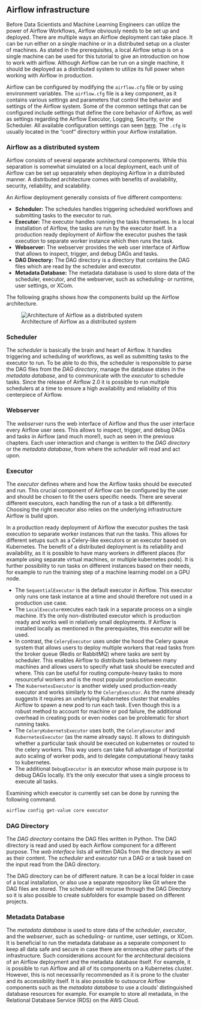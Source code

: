 ## Airflow infrastructure

Before Data Scientists and Machine Learning Engineers can utilize the power of Airflow Workflows, Airflow obviously needs to be set up and deployed. 
There are multiple ways an Airflow deployment can take place. It can be run either on a single machine or in a distributed setup on a cluster of machines. As stated in the prerequisites, a local Airflow setup is on a single machine can be used for this tutorial to give an introduction on how to work with airflow. Although Airflow can be run on a single machine, it should be deployed as a distributed system to utilize its full power when working with Airflow in production. 

Airflow can be configured by modifying the `airflow.cfg` file or by using environment variables. The `airflow.cfg` file is a key component, as it contains various settings and parameters that control the behavior and settings of the Airflow system. Some of the common settings that can be configured include settings that define the core behavior of Airflow, as well as settings regarding the Airflow Executor, Logging, Security, or the Scheduler. All available configuration settings can seen [here](https://airflow.apache.org/docs/apache-airflow/stable/configurations-ref.html). The `.cfg` is usually located in the "conf" directory within your Airflow installation.

### Airflow as a distributed system

Airflow consists of several separate architectural components. While this separation is somewhat simulated on a local deployment, each unit of Airflow can be set up separately when deploying Airflow in a distributed manner. A distributed architecture comes with benefits of availability, security, reliability, and scalability.

An Airflow deployment generally consists of five different compontens:

* **Scheduler:** The schedules handles triggering scheduled workflows and submitting tasks to the executor to run.
* **Executor:** The executor handles running the tasks themselves. In a local installation of Airflow, the tasks are run by the executor itself. In a production ready deployment of Airflow the executor pushes the task execution to separate worker instance which then runs the task.
* **Webserver:** The webserver provides the web user interface of Airflow that allows to inspect, trigger, and debug DAGs and tasks.
* **DAG Directory:** The DAG directory is a directory that contains the DAG files which are read by the scheduler and executor.
* **Metadata Database:** The metadata database is used to store data of the scheduler, executor, and the webserver, such as scheduling- or runtime, user settings, or XCom.

The following graphs shows how the components build up the Airflow architecture.

![Architecture of Airflow as a distributed system](./images/03-Airflow/architecture_airflow.drawio.svg)

### Scheduler 

The *scheduler* is basically the brain and heart of Airflow. It handles triggering and scheduling of workflows, as well as submitting tasks to the executor to run. To be able to do this, the scheduler is responsible to parse the DAG files from the *DAG directory*, manage the database states in the *metadata database*, and to communicate with the *executor* to schedule tasks. Since the release of Airflow 2.0 it is possible to run multiple schedulers at a time to ensure a high availability and reliability of this centerpiece of Airflow.

### Webserver

The *webserver* runs the web interface of Airflow and thus the user interface every Airflow user sees. This allows to inspect, trigger, and debug DAGs and tasks in Airflow (and much more!), such as seen in the previous chapters. Each user interaction and change is written to the *DAG directory* or the *metadata database*, from where the *scheduler* will read and act upon.

### Executor 

The *executor* defines where and how the Airflow tasks should be executed and run. This crucial component of Airflow can be configured by the user and should be chosen to fit the users specific needs. There are several different executors, each handling the run of a task a bit differently. Choosing the right executor also relies on the underlying infrastructure Airflow is build upon.  

In a production ready deployment of Airflow the executor pushes the task execution to separate worker instances that run the tasks. This allows for different setups such as a Celery-like executors or an executor based on Kubernetes. The benefit of a distributed deployment is its reliability and availability, as it is possible to have many workers in different places (for example using separate virtual machines, or multiple kubernetes pods). It is further possibility to run tasks on different instances based on their needs, for example to run the training step of a machine learning model on a GPU node.

+ The `SequentialExecutor` is the default executor in Airflow. This executor only runs one task instance at a time and should therefore not used in a production use case.
+ The `LocalExecutor`executes each task in a separate process on a single machine. It’s the only non-distributed executor which is production ready and works well in relatively small deployments. If Airflow is installed locally as mentioned in the prerequisites, this executor will be used.
+ In contrast, the `CeleryExecutor` uses under the hood the Celery queue system that allows users to deploy multiple workers that read tasks from the broker queue (Redis or RabbitMQ) where tasks are sent by scheduler. This enables Airflow to distribute tasks between many machines and allows users to specify what task should be executed and where. This can be useful for routing compute-heavy tasks to more resourceful workers and is the most popular production executor.
+ The `KubernetesExecutor` is another widely used production-ready executor and works similarly to the `CeleryExecutor`. As the name already suggests it requires an underlying Kubernetes cluster that enables Airflow to spawn a new pod to run each task. Even though this is a robust method to account for machine or pod failure, the additional overhead in creating pods or even nodes can be problematic for short running tasks.
+ The `CeleryKubernetsExecutor` uses both, the `CeleryExecutor` and `KubernetesExecutor` (as the name already says). It allows to distinguish whether a particular task should be executed on kubernetes or routed to the celery workers. This way users can take full advantage of horizontal auto scaling of worker pods, and to delegate computational heavy tasks to kubernetes.
+ The additional `DebugExecutor` is an executor whose main purpose is to debug DAGs locally. It’s the only executor that uses a single process to execute all tasks.

Examining which executor is currently set can be done by running the following command.

```bash
airflow config get-value core executor
```

### DAG Directory

The *DAG directory* contains the DAG files written in Python. The DAG directory is read and used by each Airflow component for a different purpose. The *web interface* lists all written DAGs from the directory as well as their content. The *scheduler* and *executor* run a DAG or a task based on the input read from the DAG directory.

The DAG directory can be of different nature. It can be a local folder in case of a local installation, or also use a separate repository like Git where the DAG files are stored. The scheduler will recurse through the DAG Directory so it is also possible to create subfolders for example based on different projects.

### Metadata Database

The *metadata database* is used to store data of the *scheduler*, *executor*, and the *webserver*, such as scheduling- or runtime, user settings, or XCom. 
It is beneficial to run the metadata database as a separate component to keep all data safe and secure in case there are erroneous other parts of the infrastructure.
Such considerations account for the architectural decisions of an Airflow deployment and the metadata database itself. For example, it is possible to run Airflow and all of its components on a Kubernetes cluster. However, this is not necessarily recommended as it is prone to the cluster and its accessibility itself. It is also possible to outsource Airflow components such as the *metadata database* to use a clouds' distinguished database resources  for example. For example to store all metadata, in the Relational Database Service (RDS) on the AWS Cloud.


